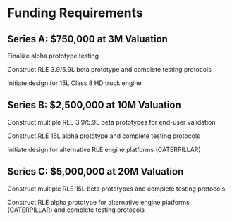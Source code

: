 # Funding Requirements

## Series A: $750,000 at 3M Valuation

Finalize alpha prototype testing

Construct RLE 3.9/5.9L beta prototype and complete testing protocols

Initiate design for 15L Class 8 HD truck engine

## Series B: $2,500,000 at 10M Valuation

Construct multiple RLE 3.9/5.9L beta prototypes for end-user validation

Construct RLE 15L alpha prototype and complete testing protocols

Initiate design for alternative RLE engine platforms (CATERPILLAR)

## Series C: $5,000,000 at 20M Valuation

Construct multiple RLE 15L beta prototypes and complete testing protocols

Construct RLE alpha prototype for alternative engine platforms (CATERPILLAR) and complete testing protocols

